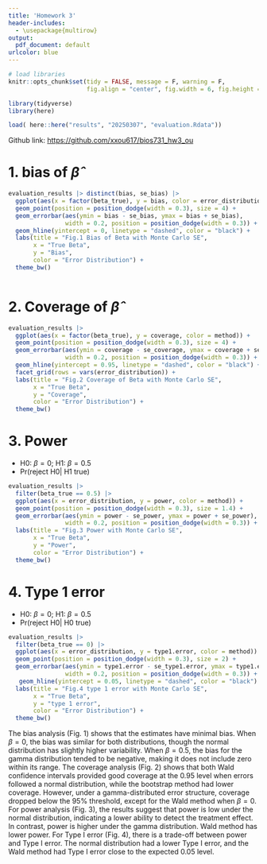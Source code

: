 ```yaml
---
title: 'Homework 3'
header-includes:
  - \usepackage{multirow}
output:
  pdf_document: default
urlcolor: blue
---
```


```r
# load libraries
knitr::opts_chunk$set(tidy = FALSE, message = F, warning = F,
                      fig.align = "center", fig.width = 6, fig.height = 3)
```

```r
library(tidyverse)
library(here)
```

```r
load( here::here("results", "20250307", "evaluation.Rdata"))
```

Github link: [https://github.com/xxou617/bios731_hw3_ou](https://github.com/xxou617/bios731_hw3_ou)


# 1. bias of $\hat{\beta}$

```r
evaluation_results |> distinct(bias, se_bias) |> 
  ggplot(aes(x = factor(beta_true), y = bias, color = error_distribution)) +
  geom_point(position = position_dodge(width = 0.3), size = 4) +  
  geom_errorbar(aes(ymin = bias - se_bias, ymax = bias + se_bias), 
                width = 0.2, position = position_dodge(width = 0.3)) +  
  geom_hline(yintercept = 0, linetype = "dashed", color = "black") + 
  labs(title = "Fig.1 Bias of Beta with Monte Carlo SE", 
       x = "True Beta", 
       y = "Bias",
       color = "Error Distribution") +
  theme_bw()
  
```


# 2. Coverage of $\hat{\beta}$

```r
evaluation_results |> 
  ggplot(aes(x = factor(beta_true), y = coverage, color = method)) +
  geom_point(position = position_dodge(width = 0.3), size = 4) +  
  geom_errorbar(aes(ymin = coverage - se_coverage, ymax = coverage + se_coverage), 
                width = 0.2, position = position_dodge(width = 0.3)) +  
  geom_hline(yintercept = 0.95, linetype = "dashed", color = "black") + 
  facet_grid(rows = vars(error_distribution)) +
  labs(title = "Fig.2 Coverage of Beta with Monte Carlo SE", 
       x = "True Beta", 
       y = "Coverage",
       color = "Error Distribution") +
  theme_bw()
```

# 3. Power

- H0: $\beta = 0$; H1: $\beta = 0.5$
- Pr(reject H0| H1 true)

```r
evaluation_results |> 
  filter(beta_true == 0.5) |> 
  ggplot(aes(x = error_distribution, y = power, color = method)) +
  geom_point(position = position_dodge(width = 0.3), size = 1.4) +  
  geom_errorbar(aes(ymin = power - se_power, ymax = power + se_power), 
                width = 0.2, position = position_dodge(width = 0.3)) +  
  labs(title = "Fig.3 Power with Monte Carlo SE", 
       x = "True Beta", 
       y = "Power",
       color = "Error Distribution") +
  theme_bw()
```


# 4. Type 1 error

- H0: $\beta = 0$; H1: $\beta = 0.5$
- Pr(reject H0| H0 true)

```r
evaluation_results |> 
  filter(beta_true == 0) |> 
  ggplot(aes(x = error_distribution, y = type1.error, color = method)) +
  geom_point(position = position_dodge(width = 0.3), size = 2) +  
  geom_errorbar(aes(ymin = type1.error - se_type1.error, ymax = type1.error + se_type1.error), 
                width = 0.2, position = position_dodge(width = 0.3)) + 
   geom_hline(yintercept = 0.05, linetype = "dashed", color = "black") +
  labs(title = "Fig.4 type 1 error with Monte Carlo SE", 
       x = "True Beta", 
       y = "type 1 error",
       color = "Error Distribution") +
  theme_bw()
```


The bias analysis (Fig. 1) shows that the estimates have minimal bias. When $\beta = 0$, the bias was similar for both distributions, though the normal distribution has slightly higher variability. When $\beta = 0.5$, the bias for the gamma distribution tended to be negative, making it does not include zero within its range. The coverage analysis (Fig. 2) shows that both Wald confidence intervals provided good coverage at the 0.95 level when errors followed a normal distribution, while the bootstrap method had  lower  coverage. However, under a gamma-distributed error structure, coverage dropped below the 95% threshold, except for the Wald method when $\beta = 0$. For power analysis (Fig. 3), the results suggest that power is low under the normal distribution, indicating a lower ability to detect the treatment effect. In contrast, power is higher under the gamma distribution. Wald method has lower power. For Type I error (Fig. 4), there is a trade-off between power and Type I error. The normal distribution had a lower Type I error, and the Wald method had Type I error close to the expected 0.05 level.


